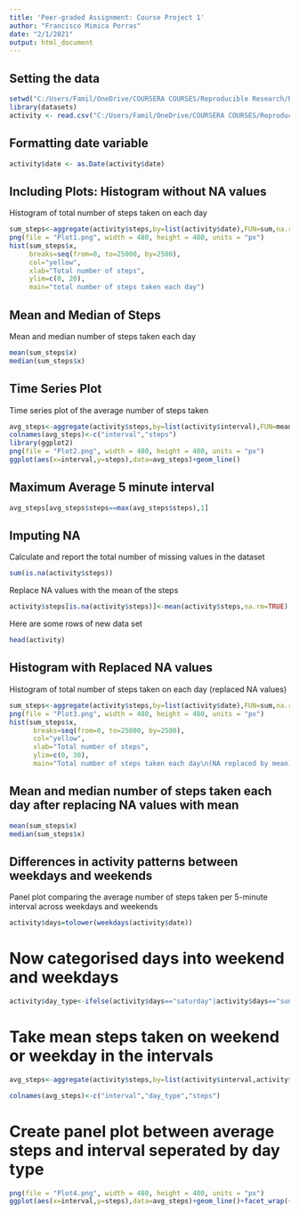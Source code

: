 ---
title: 'Peer-graded Assignment: Course Project 1'
author: "Francisco Mimica Porras"
date: "2/1/2021"
output: html_document
---

## Setting the data
```{r}
setwd("C:/Users/Famil/OneDrive/COURSERA COURSES/Reproducible Research/Peer-graded Assignment Course Project 1")
library(datasets)
activity <- read.csv("C:/Users/Famil/OneDrive/COURSERA COURSES/Reproducible Research/Peer-graded Assignment Course Project 1/activity.csv")
```

## Formatting date variable


```{r}
activity$date <- as.Date(activity$date)
```

## Including Plots: Histogram without NA values
Histogram of total number of steps taken on each day

```{r}
sum_steps<-aggregate(activity$steps,by=list(activity$date),FUN=sum,na.rm=TRUE) 
png(file = "Plot1.png", width = 480, height = 480, units = "px")
hist(sum_steps$x, 
     breaks=seq(from=0, to=25000, by=2500),
     col="yellow", 
     xlab="Total number of steps", 
     ylim=c(0, 20),  
     main="total number of steps taken each day")
```


## Mean and Median of Steps

Mean and median number of steps taken each day

```{r}
mean(sum_steps$x)
median(sum_steps$x)
```

## Time Series Plot

Time series plot of the average number of steps taken

```{r}
avg_steps<-aggregate(activity$steps,by=list(activity$interval),FUN=mean,na.rm=TRUE) 
colnames(avg_steps)<-c("interval","steps")
library(ggplot2)
png(file = "Plot2.png", width = 480, height = 480, units = "px")
ggplot(aes(x=interval,y=steps),data=avg_steps)+geom_line()

```

## Maximum Average 5 minute interval

```{r}
avg_steps[avg_steps$steps==max(avg_steps$steps),1]

```

## Imputing NA

Calculate and report the total number of missing values in the dataset
```{r}
sum(is.na(activity$steps))

```

Replace NA values with the mean of the steps

```{r}
activity$steps[is.na(activity$steps)]<-mean(activity$steps,na.rm=TRUE)

```

Here are some rows of new data set

```{r}
head(activity)

```

## Histogram with Replaced NA values

Histogram of total number of steps taken on each day (replaced NA values)

```{r}

sum_steps<-aggregate(activity$steps,by=list(activity$date),FUN=sum,na.rm=TRUE) 
png(file = "Plot3.png", width = 480, height = 480, units = "px")
hist(sum_steps$x, 
      breaks=seq(from=0, to=25000, by=2500),
      col="yellow", 
      xlab="Total number of steps", 
      ylim=c(0, 30), 
      main="Total number of steps taken each day\n(NA replaced by mean)")
```

## Mean and median number of steps taken each day after replacing NA values with mean

```{r}
mean(sum_steps$x)
median(sum_steps$x)

```

##  Differences in activity patterns between weekdays and weekends

Panel plot comparing the average number of steps taken per 5-minute interval across weekdays and weekends

```{r}

activity$days=tolower(weekdays(activity$date))

```

# Now categorised days into weekend and weekdays

```{r}

activity$day_type<-ifelse(activity$days=="saturday"|activity$days=="sunday","weekend","weekday")

```

# Take mean steps taken on weekend or weekday in the intervals

```{r}
avg_steps<-aggregate(activity$steps,by=list(activity$interval,activity$day_type),FUN=mean,na.rm=TRUE)

colnames(avg_steps)<-c("interval","day_type","steps")

```


# Create panel plot between average steps and interval seperated by day type

```{r}
png(file = "Plot4.png", width = 480, height = 480, units = "px")
ggplot(aes(x=interval,y=steps),data=avg_steps)+geom_line()+facet_wrap(~avg_steps$day_type)

```
